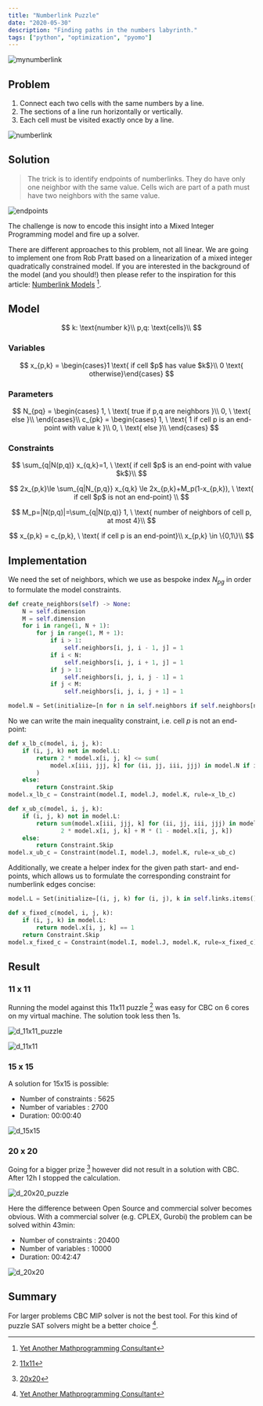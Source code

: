 ```yaml
---
title: "Numberlink Puzzle"
date: "2020-05-30"
description: "Finding paths in the numbers labyrinth."
tags: ["python", "optimization", "pyomo"]
---
```


![mynumberlink](mynumberlink.png)

## Problem

1. Connect each two cells with the same numbers by a line. 
1. The sections of a line run horizontally or vertically.
1. Each cell must be visited exactly once by a line.

![numberlink](numberlink.png)

## Solution

> The trick is to identify endpoints of numberlinks. They do have only one neighbor with the same value. Cells wich are part of a
> path must have two neighbors with the same value.

![endpoints](endpoints.png)

The challenge is now to encode this insight into a Mixed Integer Programming model and fire up a solver.

There are different approaches to this problem, not all linear. We are going to implement one from Rob Pratt based
on a linearization of a mixed integer quadratically constrained model.
If you are interested in the background of the model (and you should!) then please refer to the inspiration
for this article: [Numberlink Models](https://yetanothermathprogrammingconsultant.blogspot.com/2017/09/numberlink-models.html) [^1].

## Model

$$
k: \text{number k}\\
p,q: \text{cells}\\
$$

### Variables
$$
x_{p,k} = 
\begin{cases}1 \text{ if cell $p$ has value $k$}\\
0 \text{ otherwise}\end{cases}
$$

### Parameters
$$
N_{pq} =
\begin{cases}
1, \ \text{ true if p,q are neighbors }\\
0, \ \text{ else }\\
\end{cases}\\
c_{pk} =
\begin{cases}
1, \ \text{ 1 if cell p is an end-point with value k }\\
0, \ \text{ else }\\
\end{cases}
$$

### Constraints
$$
\sum_{q|N(p,q)} x_{q,k}=1, \ \text{ if cell $p$ is an end-point with value $k$}\\ 
$$

$$
2x_{p,k}\le \sum_{q|N_{p,q}} x_{q,k} \le 2x_{p,k}+M_p(1-x_{p,k}), \ \text{ if cell $p$ is not an end-point} \\
$$

$$
M_p=|N(p,q)|=\sum_{q|N(p,q)} 1, \ \text{ number of neighbors of cell p, at most 4}\\
$$

$$
x_{p,k} = c_{p,k}, \ \text{ if cell p is an end-point}\\
x_{p,k} \in \{0,1\}\\
$$


## Implementation
We need the set of neighbors, which we use as bespoke index $N_{pg}$ in order to formulate the model constraints. 
```python
def create_neighbors(self) -> None:
    N = self.dimension
    M = self.dimension
    for i in range(1, N + 1):
        for j in range(1, M + 1):
            if i > 1:
                self.neighbors[i, j, i - 1, j] = 1
            if i < N:
                self.neighbors[i, j, i + 1, j] = 1
            if j > 1:
                self.neighbors[i, j, i, j - 1] = 1
            if j < M:
                self.neighbors[i, j, i, j + 1] = 1

model.N = Set(initialize=[n for n in self.neighbors if self.neighbors[n] == 1])
```

No we can write the main inequality constraint, i.e. cell $p$ is not an end-point:
```python
def x_lb_c(model, i, j, k):
    if (i, j, k) not in model.L:
        return 2 * model.x[i, j, k] <= sum(
            model.x[iii, jjj, k] for (ii, jj, iii, jjj) in model.N if ii == i and jj == j
        )
    else:
        return Constraint.Skip
model.x_lb_c = Constraint(model.I, model.J, model.K, rule=x_lb_c)

def x_ub_c(model, i, j, k):
    if (i, j, k) not in model.L:
        return sum(model.x[iii, jjj, k] for (ii, jj, iii, jjj) in model.N if ii == i and jj == j) <= \
               2 * model.x[i, j, k] + M * (1 - model.x[i, j, k])
    else:
        return Constraint.Skip
model.x_ub_c = Constraint(model.I, model.J, model.K, rule=x_ub_c)
```

Additionally, we create a helper index for the given path start- and end-points, which allows us to formulate the
corresponding constraint for numberlink edges concise:
```python
model.L = Set(initialize=[(i, j, k) for (i, j), k in self.links.items()])

def x_fixed_c(model, i, j, k):
    if (i, j, k) in model.L:
        return model.x[i, j, k] == 1
    return Constraint.Skip
model.x_fixed_c = Constraint(model.I, model.J, model.K, rule=x_fixed_c)
```


## Result

### 11 x 11
Running the model against this 11x11 puzzle [^2] was easy for CBC on 6 cores on my virtual machine. The solution
took less then 1s.

![d_11x11_puzzle](d_11x11_puzzle.png)

![d_11x11](d_11x11.png)

### 15 x 15
A solution for 15x15 is possible:  
- Number of constraints : 5625  
- Number of variables : 2700  
- Duration: 00:00:40  

![d_15x15](d_15x15.png)

### 20 x 20
Going for a bigger prize [^3] however did not result in a solution with CBC. After 12h I stopped the calculation.

![d_20x20_puzzle](d_20x20_puzzle.png)

Here the difference between Open Source and commercial solver becomes obvious. With a commercial solver (e.g. CPLEX, Gurobi) the problem can be solved within 43min:

- Number of constraints : 20400
- Number of variables : 10000
- Duration: 00:42:47

![d_20x20](d_20x20.png)

## Summary

For larger problems CBC MIP solver is not the best tool. For this kind of puzzle SAT solvers might be a better choice [^1].


[^1]: [Yet Another Mathprogramming Consultant](https://yetanothermathprogrammingconsultant.blogspot.com/2017/09/numberlink-models.html)
[^2]: [11x11](https://www.janko.at/Raetsel/Arukone-2/004.a.htm)
[^3]: [20x20](https://www.janko.at/Raetsel/Arukone-2/020.a.htm)
